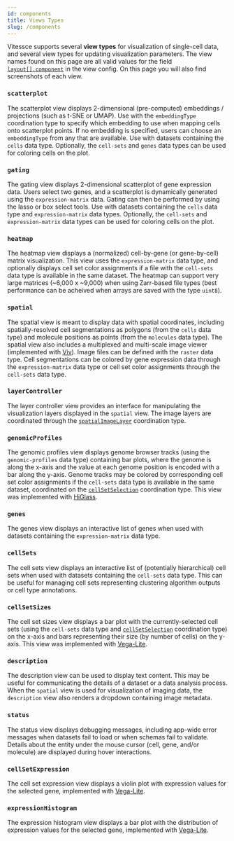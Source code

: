 ```yaml
---
id: components
title: Views Types
slug: /components
---
```


Vitessce supports several __view types__ for visualization of single-cell data, and several view types for updating visualization parameters. The view names found on this page are all valid values for the field [`layout[].component`](/docs/view-config-json/#layout) in the view config. On this page you will also find screenshots of each view.

### `scatterplot`

The scatterplot view displays 2-dimensional (pre-computed) embeddings / projections (such as t-SNE or UMAP).
Use with the `embeddingType` coordination type to specify which embedding to use when mapping cells onto scatterplot points. If no embedding is specified, users can choose an `embeddingType` from any that are available.
Use with datasets containing the `cells` data type. Optionally, the `cell-sets` and `genes` data types can be used for coloring cells on the plot.

<ComponentImage filename="scatterplot-2.png" alt="Screenshot of Scatterplot View" />

### `gating`
The gating view displays 2-dimensional scatterplot of gene expression data.
Users select two genes, and a scatterplot is dynamically generated using the `expression-matrix` data. Gating can then be performed by using the lasso or box select tools.
Use with datasets containing the `cells` data type and `expression-matrix` data types. Optionally, the `cell-sets` and `expression-matrix` data types can be used for coloring cells on the plot.

<ComponentImage filename="gating-1.png" alt="Screenshot of Gating View" />
<ComponentImage filename="gating-2.png" alt="Screenshot of Gating View" />

### `heatmap`

The heatmap view displays a (normalized) cell-by-gene (or gene-by-cell) matrix visualization.
This view uses the `expression-matrix` data type, and optionally displays cell set color assignments if a file with the `cell-sets` data type is available in the same dataset.
The heatmap can support very large matrices (~6,000 x ~9,000) when using Zarr-based file types (best performance can be acheived when arrays are saved with the type `uint8`).

<ComponentImage filename="heatmap.png" alt="Screenshot of Heatmap View" />
<ComponentImage filename="heatmap-2.png" alt="Screenshot of Heatmap View" />

### `spatial`

The spatial view is meant to display data with spatial coordinates, including spatially-resolved cell segmentations as polygons (from the `cells` data type) and molecule positions as points (from the `molecules` data type). The spatial view also includes a multiplexed and multi-scale image viewer (implemented with [Viv](http://viv.gehlenborglab.org/)). Image files can be defined with the `raster` data type. Cell segmentations can be colored by gene expression data through the `expression-matrix` data type or cell set color assignments through the `cell-sets` data type.

<ComponentImage filename="spatial-2.png" alt="Screenshot of Spatial View" />
<ComponentImage filename="spatial.png" alt="Screenshot of Spatial View" />

### `layerController`

The layer controller view provides an interface for manipulating the visualization layers displayed in the `spatial` view.
The image layers are coordinated through the [`spatialImageLayer`](/docs/coordination-types/#spatialImageLayer) coordination type.

<ComponentImage filename="layerController.png" alt="Screenshot of Layer Controller View" />

### `genomicProfiles`

The genomic profiles view displays genome browser tracks (using the `genomic-profiles` data type) containing bar plots, where the genome is along the x-axis and the value at each genome position is encoded with a bar along the y-axis.
Genome tracks may be colored by corresponding cell set color assignments if the `cell-sets` data type is available in the same dataset, coordinated on the [`cellSetSelection`](/docs/coordination-types/#cellSetSelection) coordination type.
This view was implemented with [HiGlass](https://higlass.io/).

<ComponentImage filename="genomicProfiles.png" alt="Screenshot of Genomic Profiles View" />

### `genes`

The genes view displays an interactive list of genes when used with datasets containing the `expression-matrix` data type.

<ComponentImage filename="genes.png" alt="Screenshot of Expression Levels View" />

### `cellSets`

The cell sets view displays an interactive list of (potentially hierarchical) cell sets when used with datasets containing the `cell-sets` data type. This can be useful for managing cell sets representing clustering algorithm outputs or cell type annotations.

<ComponentImage filename="cellSets.png" alt="Screenshot of Cell Set Manager View" />

### `cellSetSizes`

The cell set sizes view displays a bar plot with the currently-selected cell sets (using the `cell-sets` data type and [`cellSetSelection`](/docs/coordination-types/#cellSetSelection) coordination type) on the x-axis and bars representing their size (by number of cells) on the y-axis. This view was implemented with [Vega-Lite](https://vega.github.io/vega-lite/).

<ComponentImage filename="cellSetSizes.png" alt="Screenshot of Cell Set Sizes View" />

### `description`

The description view can be used to display text content. This may be useful for communicating the details of a dataset or a data analysis process. When the `spatial` view is used for visualization of imaging data, the `description` view also renders a dropdown containing image metadata.

<ComponentImage filename="description.png" alt="Screenshot of Description View" />

### `status`

The status view displays debugging messages, including app-wide error messages when datasets fail to load or when schemas fail to validate. Details about the entity under the mouse cursor (cell, gene, and/or molecule) are displayed during hover interactions.

<ComponentImage filename="status.png" alt="Screenshot of Status View" />

### `cellSetExpression`

The cell set expression view displays a violin plot with expression values for the selected gene, implemented with [Vega-Lite](https://vega.github.io/vega-lite/).

<ComponentImage filename="cellSetExpression.png" alt="Screenshot of Cell Set Expression View" />

### `expressionHistogram`

The expression histogram view displays a bar plot with the distribution of expression values for the selected gene, implemented with [Vega-Lite](https://vega.github.io/vega-lite/).

<ComponentImage filename="expressionHistogram.png" alt="Screenshot of Expression Histogram View" />
